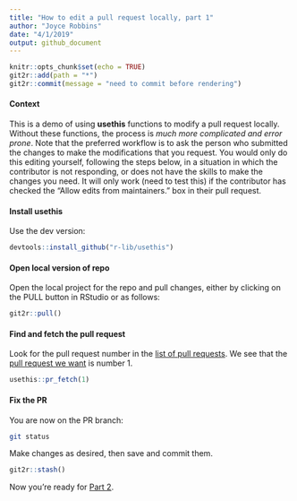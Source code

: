 ```yaml
---
title: "How to edit a pull request locally, part 1"
author: "Joyce Robbins"
date: "4/1/2019"
output: github_document
---
```


```r
knitr::opts_chunk$set(echo = TRUE)
git2r::add(path = "*")
git2r::commit(message = "need to commit before rendering")
```


#### Context

This is a demo of using **usethis** functions to modify a pull request locally. Without these functions, the process is *much more complicated and error prone*. Note that the preferred workflow is to ask the person who submitted the changes to make the modifications that you request. You would only do this editing yourself, following the steps below, in a situation in which the contributor is not responding, or does not have the skills to make the changes you need. It will only work (need to test this) if the contributor has checked the "Allow edits from maintainers." box in their pull request.

#### Install **usethis**

Use the dev version:

```r
devtools::install_github("r-lib/usethis")
```

#### Open local version of repo

Open the local project for the repo and pull changes, either by clicking on the PULL button in RStudio or as follows:

```r
git2r::pull()
```

#### Find and fetch the pull request

Look for the pull request number in the [list of pull requests](https://github.com/jtr13/usethis_demos/pulls). We see that the [pull request we want](https://github.com/jtr13/usethis_demos/pull/1) is number 1.

```r
usethis::pr_fetch(1)
```

#### Fix the PR

You are now on the PR branch:

```bash
git status
```

Make changes as desired, then save and commit them.

```r
git2r::stash()
```


Now you're ready for [Part 2](how_to2.md).
